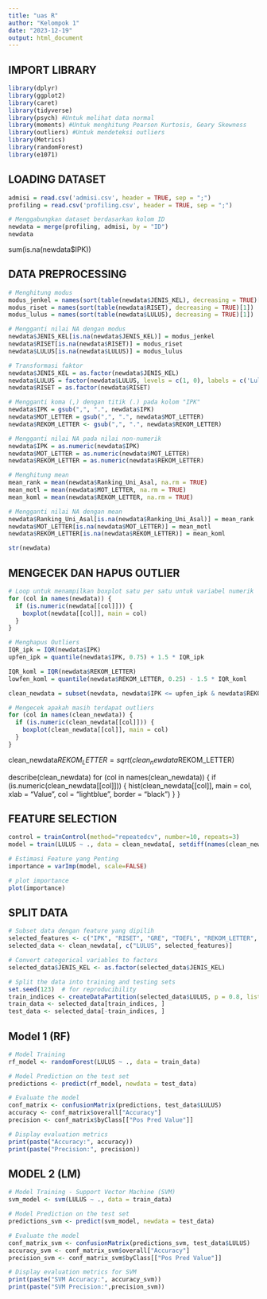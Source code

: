 ```yaml
---
title: "uas R"
author: "Kelompok 1"
date: "2023-12-19"
output: html_document
---
```


## IMPORT LIBRARY
```r
library(dplyr)
library(ggplot2)
library(caret)
library(tidyverse)
library(psych) #Untuk melihat data normal
library(moments) #Untuk menghitung Pearson Kurtosis, Geary Skewness
library(outliers) #Untuk mendeteksi outliers
library(Metrics)
library(randomForest)
library(e1071)
```


## LOADING DATASET
```r
admisi = read.csv('admisi.csv', header = TRUE, sep = ";")
profiling = read.csv('profiling.csv', header = TRUE, sep = ";")

# Menggabungkan dataset berdasarkan kolom ID
newdata = merge(profiling, admisi, by = "ID")
newdata
```

sum(is.na(newdata$IPK))

## DATA PREPROCESSING
```r

# Menghitung modus
modus_jenkel = names(sort(table(newdata$JENIS_KEL), decreasing = TRUE)[1])
modus_riset = names(sort(table(newdata$RISET), decreasing = TRUE)[1])
modus_lulus = names(sort(table(newdata$LULUS), decreasing = TRUE)[1])

# Mengganti nilai NA dengan modus
newdata$JENIS_KEL[is.na(newdata$JENIS_KEL)] = modus_jenkel
newdata$RISET[is.na(newdata$RISET)] = modus_riset
newdata$LULUS[is.na(newdata$LULUS)] = modus_lulus

# Transformasi faktor
newdata$JENIS_KEL = as.factor(newdata$JENIS_KEL)
newdata$LULUS = factor(newdata$LULUS, levels = c(1, 0), labels = c('Lulus', 'Tidak Lulus'))
newdata$RISET = as.factor(newdata$RISET)

# Mengganti koma (,) dengan titik (.) pada kolom "IPK"
newdata$IPK = gsub(",", ".", newdata$IPK)
newdata$MOT_LETTER = gsub(",", ".", newdata$MOT_LETTER)
newdata$REKOM_LETTER <- gsub(",", ".", newdata$REKOM_LETTER)

# Mengganti nilai NA pada nilai non-numerik
newdata$IPK = as.numeric(newdata$IPK)
newdata$MOT_LETTER = as.numeric(newdata$MOT_LETTER)
newdata$REKOM_LETTER = as.numeric(newdata$REKOM_LETTER)

# Menghitung mean
mean_rank = mean(newdata$Ranking_Uni_Asal, na.rm = TRUE)
mean_motl = mean(newdata$MOT_LETTER, na.rm = TRUE)
mean_koml = mean(newdata$REKOM_LETTER, na.rm = TRUE)

# Mengganti nilai NA dengan mean
newdata$Ranking_Uni_Asal[is.na(newdata$Ranking_Uni_Asal)] = mean_rank
newdata$MOT_LETTER[is.na(newdata$MOT_LETTER)] = mean_motl
newdata$REKOM_LETTER[is.na(newdata$REKOM_LETTER)] = mean_koml

str(newdata)
```

## MENGECEK DAN HAPUS OUTLIER

```r

# Loop untuk menampilkan boxplot satu per satu untuk variabel numerik
for (col in names(newdata)) {
  if (is.numeric(newdata[[col]])) {
    boxplot(newdata[[col]], main = col)
  }
}

# Menghapus Outliers
IQR_ipk = IQR(newdata$IPK)
upfen_ipk = quantile(newdata$IPK, 0.75) + 1.5 * IQR_ipk

IQR_koml = IQR(newdata$REKOM_LETTER)
lowfen_koml = quantile(newdata$REKOM_LETTER, 0.25) - 1.5 * IQR_koml

clean_newdata = subset(newdata, newdata$IPK <= upfen_ipk & newdata$REKOM_LETTER >= lowfen_koml)

# Mengecek apakah masih terdapat outliers
for (col in names(clean_newdata)) {
  if (is.numeric(clean_newdata[[col]])) {
    boxplot(clean_newdata[[col]], main = col)
  }
}

```

clean_newdata$REKOM_LETTER = sqrt(clean_newdata$REKOM_LETTER)

describe(clean_newdata)
for (col in names(clean_newdata)) {
  if (is.numeric(clean_newdata[[col]])) {
    hist(clean_newdata[[col]], main = col, xlab = "Value", col = "lightblue", border = "black")
  }
}


## FEATURE SELECTION
```r

control = trainControl(method="repeatedcv", number=10, repeats=3)
model = train(LULUS ~ ., data = clean_newdata[, setdiff(names(clean_newdata), "NAMA")], method = "lvq", preProcess = "scale", trControl = control)

# Estimasi Feature yang Penting
importance = varImp(model, scale=FALSE)

# plot importance
plot(importance)

```

## SPLIT DATA
```r
# Subset data dengan feature yang dipilih
selected_features <- c("IPK", "RISET", "GRE", "TOEFL", "REKOM_LETTER", "MOT_LETTER", "JENIS_KEL", "USIA")
selected_data <- clean_newdata[, c("LULUS", selected_features)]

# Convert categorical variables to factors
selected_data$JENIS_KEL <- as.factor(selected_data$JENIS_KEL)

# Split the data into training and testing sets
set.seed(123)  # for reproducibility
train_indices <- createDataPartition(selected_data$LULUS, p = 0.8, list = FALSE)
train_data <- selected_data[train_indices, ]
test_data <- selected_data[-train_indices, ]

```


## Model 1 (RF)
```r

# Model Training
rf_model <- randomForest(LULUS ~ ., data = train_data)

# Model Prediction on the test set
predictions <- predict(rf_model, newdata = test_data)

# Evaluate the model
conf_matrix <- confusionMatrix(predictions, test_data$LULUS)
accuracy <- conf_matrix$overall["Accuracy"]
precision <- conf_matrix$byClass[["Pos Pred Value"]]

# Display evaluation metrics
print(paste("Accuracy:", accuracy))
print(paste("Precision:", precision))


```

## MODEL 2 (LM)
```r
# Model Training - Support Vector Machine (SVM)
svm_model <- svm(LULUS ~ ., data = train_data)

# Model Prediction on the test set
predictions_svm <- predict(svm_model, newdata = test_data)

# Evaluate the model
conf_matrix_svm <- confusionMatrix(predictions_svm, test_data$LULUS)
accuracy_svm <- conf_matrix_svm$overall["Accuracy"]
precision_svm <- conf_matrix_svm$byClass[["Pos Pred Value"]]

# Display evaluation metrics for SVM
print(paste("SVM Accuracy:", accuracy_svm))
print(paste("SVM Precision:",precision_svm))
```
